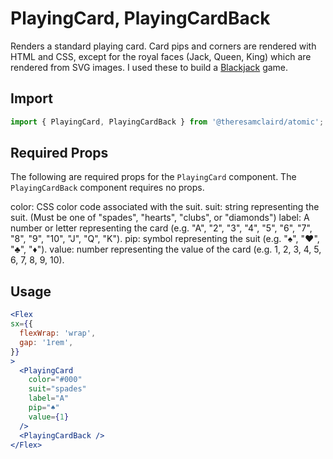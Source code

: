
<Meta title="Components/PlayingCard" component={PlayingCard} />

# PlayingCard, PlayingCardBack

Renders a standard playing card. Card pips and corners are rendered with HTML and CSS, except for the royal faces (Jack, Queen, King) which are rendered from SVG images. I used these to build a <a href="https://main.d1s1mgbx0jg3t8.amplifyapp.com/" target="_blank">Blackjack</a> game.

## Import

```jsx
import { PlayingCard, PlayingCardBack } from '@theresamclaird/atomic';
```

## Required Props

The following are required props for the `PlayingCard` component. The `PlayingCardBack` component requires no props.

<Box as="ul">
  <Text as="li">color: CSS color code associated with the suit.</Text>
  <Text as="li">suit: string representing the suit. (Must be one of "spades", "hearts", "clubs", or "diamonds")</Text>
  <Text as="li">label: A number or letter representing the card (e.g. "A", "2", "3", "4", "5", "6", "7", "8", "9", "10", "J", "Q", "K").</Text>
  <Text as="li">pip: symbol representing the suit (e.g. "♠", "♥", "♣", "♦").</Text>
  <Text as="li">value: number representing the value of the card (e.g. 1, 2, 3, 4, 5, 6, 7, 8, 9, 10).</Text>
</Box>

## Usage

```jsx
<Flex
sx={{
  flexWrap: 'wrap',
  gap: '1rem',
}}
>
  <PlayingCard
    color="#000"
    suit="spades"
    label="A"
    pip="♠"
    value={1}
  />
  <PlayingCardBack />
</Flex>
```

<Canvas>
  <Story name="Playing Card">
      <Flex
      sx={{
        flexWrap: 'wrap',
        gap: '1rem',
      }}
    >
      <AceOfSpades />
      <PlayingCardBack />
    </Flex>
  </Story>
</Canvas>
